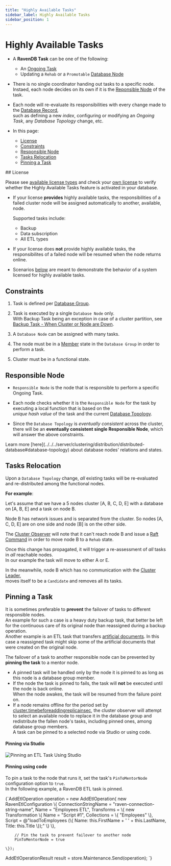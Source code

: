 ```yaml
---
title: "Highly Available Tasks"
sidebar_label: Highly Available Tasks
sidebar_position: 1
---
```



# Highly Available Tasks
<Admonition type="note" title="Note">

* A **RavenDB Task** can be one of the following:  

  * An [Ongoing Task](../../../studio/database/tasks/ongoing-tasks/general-info)  
  * Updating a `Rehab` or a `Promotable` [Database Node](../../../server/clustering/distribution/distributed-database#database-topology)  

* There is no single coordinator handing out tasks to a specific node.  
  Instaed, each node decides on its own if it is the [Reponsible Node](../../../server/clustering/distribution/highly-available-tasks#responsible-node) of the task.  

* Each node will re-evaluate its responsibilities with every change made to the [Database Record](../../../client-api/operations/server-wide/create-database),  
  such as defining a new _index_, configuring or modifying an _Ongoing Task_, any _Database Topology_ change, etc.  

* In this page:  
  * [License](../../../server/clustering/distribution/highly-available-tasks#license)  
  * [Constraints](../../../server/clustering/distribution/highly-available-tasks#constraints)  
  * [Responsible Node](../../../server/clustering/distribution/highly-available-tasks#responsible-node)  
  * [Tasks Relocation](../../../server/clustering/distribution/highly-available-tasks#tasks-relocation)  
  * [Pinning a Task](../../../server/clustering/distribution/highly-available-tasks#pinning-a-task)  
</Admonition>
## License

Please see [available license types](https://ravendb.net/buy) and check your 
[own license](http://live-test.ravendb.net/studio/index.html#about) 
to verify whether the Highly Available Tasks feature is activated in your database.  
  
* If your license **provides** highly available tasks, the responsibilities of 
  a failed cluster node will be assigned automatically to another, available, node.  
  
    Supported tasks include:  
     * Backup  
     * Data subscription  
     * All ETL types  

* If your license does **not** provide highly available tasks, the responsibilites of a failed node will be 
  resumed when the node returns online.  
 
* Scenarios [below](../../../server/clustering/distribution/highly-available-tasks#tasks-relocation) 
  are meant to demonstrate the behavior of a system licensed for highly available tasks.  



## Constraints

1. Task is defined per [Database Group](../../../server/clustering/distribution/distributed-database).  

2. Task is executed by a single `Database Node` only.  
   With Backup Task being an exception in case of a cluster partition, see [Backup Task - When Cluster or Node are Down](../../../studio/database/tasks/backup-task#when-the-cluster-or-node-are-down).  

3. A `Database Node` can be assigned with many tasks.  

4. The node must be in a [Member](../../../server/clustering/distribution/distributed-database#database-topology) state in the `Database Group` in order to perform a task.  

5. Cluster must be in a functional state.  


## Responsible Node

* `Responsible Node` is the node that is responsible to perform a specific Ongoing Task.  

* Each node checks whether it is the `Responsible Node` for the task by executing a local function that is based on the  
  _unique hash value_ of the task and the current [Database Topology](../../../server/clustering/distribution/distributed-database#database-topology).  

* Since the `Database Topology` is _eventually consistent_ across the cluster,  
  there will be an **eventually consistent single Responsible Node**, which will answer the above constraints.  

<Admonition type="note" title="Additional Reading" id="additional-reading" href="#additional-reading">
Learn more [here](../../../server/clustering/distribution/distributed-database#database-topology) 
about database nodes' relations and states. 
</Admonition>



## Tasks Relocation

Upon a `Database Topology` change, _all_ existing tasks will be re-evaluated and 
re-distributed among the functional nodes.   

<Admonition type="note" title="Note">

**For example**:  

Let's assume that we have a 5 nodes cluster [A, B, C, D, E] with a database on [A, B, E] and a task on node B.  

Node B has network issues and is separated from the cluster. 
So nodes [A, C, D, E] are on one side and node [B] is on the other side.  

The [Cluster Observer](../../../server/clustering/distribution/cluster-observer) will note that it can't reach node B 
and issue a [Raft Command](../../../server/clustering/rachis/consensus-operations) in order to move node B to a `Rehab` state.  

Once this change has propagated, it will trigger a re-assessment of _all_ tasks in _all_ reachable nodes.  
In our example the task will move to either A or E.  

In the meanwhile, node B which has no communication with the [Cluster Leader](../../../server/clustering/rachis/cluster-topology),  
moves itself to be a `Candidate` and removes all its tasks.  
</Admonition>



## Pinning a Task

It is sometimes preferable to **prevent** the failover of tasks to different responsible nodes.  
An example for such a case is a heavy duty backup task, that better be left for the continuous care 
of its original node than reassigned during a backup operation.  
Another example is an ETL task that transfers 
[artificial documents](../../../studio/database/indexes/create-map-reduce-index#saving-map-reduce-results-in-a-collection-(artificial-documents)). 
In this case a reassigned task might skip some of the artificial documents that were created on 
the original node.  

The failover of a task to another responsible node can be prevented by **pinning the task** to a mentor node.  

* A pinned task will be handled only by the node it is pinned to as long as this node is a database 
  group member.  
* If the node the task is pinned to fails, the task will **not** be executed until the node is back online.  
  When the node awakes, the task will be resumed from the failure point on.  
* If a node remains offline for the period set by 
  [cluster.timebeforeaddingreplicainsec](../../../server/configuration/cluster-configuration#cluster.timebeforeaddingreplicainsec), 
  the cluster observer will attempt to select an available node to replace it in the database group 
  and redistribute the fallen node's tasks, including pinned ones, among database group members.  
A task can be pinned to a selected node via Studio or using code.  

#### Pinning via Studio

![Pinning an ETL Task Using Studio](./assets/pinning-etl-task.png)

#### Pinning using code
To pin a task to the node that runs it, set the task's `PinToMentorNode` configuration 
option to `true`.  
In the following example, a RavenDB ETL task is pinned.  

<TabItem value="something" label="add_raven_etl_task">
<CodeBlock language="csharp">
{`AddEtlOperation<RavenConnectionString> operation = new AddEtlOperation<RavenConnectionString>(
    new RavenEtlConfiguration
    \{
        ConnectionStringName = "raven-connection-string-name",
        Name = "Employees ETL",
        Transforms =
        \{
            new Transformation
            \{
                Name = "Script #1",
                Collections =
                \{
                    "Employees"
                \},
                Script = @"loadToEmployees (\{
                        Name: this.FirstName + ' ' + this.LastName,
                        Title: this.Title
                \});"
            \}
        \},

        // Pin the task to prevent failover to another node
        PinToMentorNode = true

    \});

AddEtlOperationResult result = store.Maintenance.Send(operation);
`}
</CodeBlock>
</TabItem>



